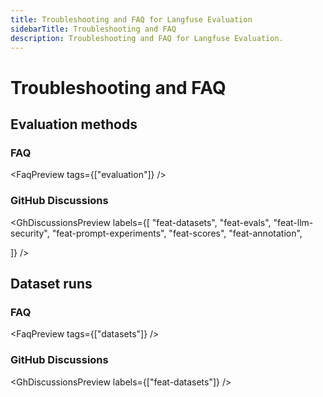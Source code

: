 ```yaml
---
title: Troubleshooting and FAQ for Langfuse Evaluation
sidebarTitle: Troubleshooting and FAQ
description: Troubleshooting and FAQ for Langfuse Evaluation.
---
```


# Troubleshooting and FAQ

## Evaluation methods

### FAQ


<FaqPreview tags={["evaluation"]} />

### GitHub Discussions


<GhDiscussionsPreview
  labels={[
    "feat-datasets",
    "feat-evals",
    "feat-llm-security",
    "feat-prompt-experiments",
    "feat-scores",
    "feat-annotation",

  ]}
/>

## Dataset runs

### FAQ


<FaqPreview tags={["datasets"]} />

### GitHub Discussions


<GhDiscussionsPreview labels={["feat-datasets"]} />

